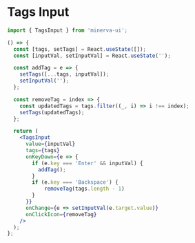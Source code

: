 
<Meta title="Elements|TagsInput" component={TagsInput} />

# Tags Input

```js
import { TagsInput } from 'minerva-ui';
```

```jsx
() => {
  const [tags, setTags] = React.useState([]);
  const [inputVal, setInputVal] = React.useState('');

  const addTag = e => {
    setTags([...tags, inputVal]);
    setInputVal('');
  };

  const removeTag = index => {
    const updatedTags = tags.filter((_, i) => i !== index);
    setTags(updatedTags);
  };

  return (
    <TagsInput
      value={inputVal}
      tags={tags}
      onKeyDown={e => {
        if (e.key === 'Enter' && inputVal) {
          addTag();
        }
        if (e.key === 'Backspace') {
            removeTag(tags.length - 1)
        }
      }}
      onChange={e => setInputVal(e.target.value)}
      onClickIcon={removeTag}
    />
  );
};
```

<Props of={TagsInput} />
